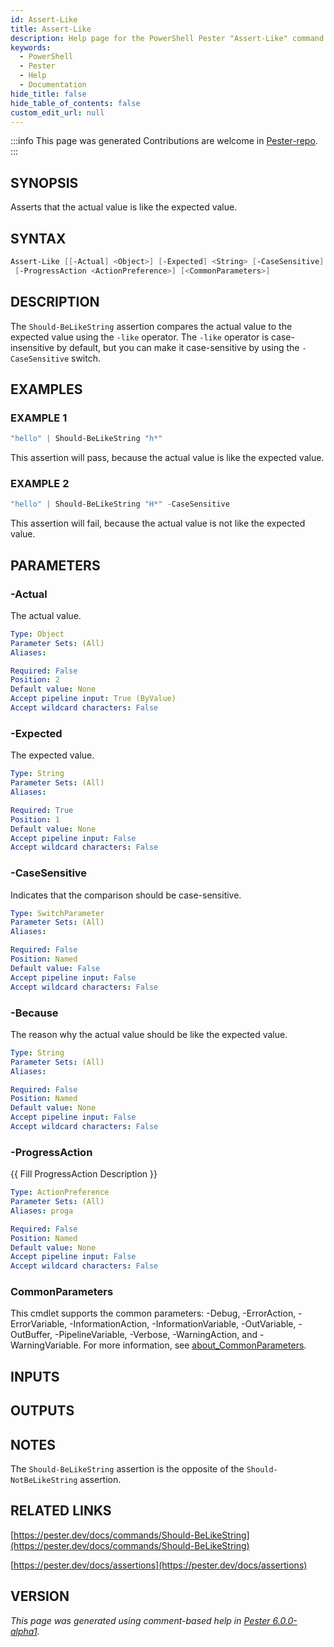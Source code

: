 ```yaml
---
id: Assert-Like
title: Assert-Like
description: Help page for the PowerShell Pester "Assert-Like" command
keywords:
  - PowerShell
  - Pester
  - Help
  - Documentation
hide_title: false
hide_table_of_contents: false
custom_edit_url: null
---
```


:::info This page was generated
Contributions are welcome in [Pester-repo](https://github.com/pester/pester).
:::

## SYNOPSIS

Asserts that the actual value is like the expected value.

## SYNTAX

```powershell
Assert-Like [[-Actual] <Object>] [-Expected] <String> [-CaseSensitive] [-Because <String>]
 [-ProgressAction <ActionPreference>] [<CommonParameters>]
```

## DESCRIPTION

The `Should-BeLikeString` assertion compares the actual value to the expected value using the `-like` operator.
The `-like` operator is case-insensitive by default, but you can make it case-sensitive by using the `-CaseSensitive` switch.

## EXAMPLES

### EXAMPLE 1

```powershell
"hello" | Should-BeLikeString "h*"
```

This assertion will pass, because the actual value is like the expected value.

### EXAMPLE 2

```powershell
"hello" | Should-BeLikeString "H*" -CaseSensitive
```

This assertion will fail, because the actual value is not like the expected value.

## PARAMETERS

### -Actual

The actual value.

```yaml
Type: Object
Parameter Sets: (All)
Aliases:

Required: False
Position: 2
Default value: None
Accept pipeline input: True (ByValue)
Accept wildcard characters: False
```

### -Expected

The expected value.

```yaml
Type: String
Parameter Sets: (All)
Aliases:

Required: True
Position: 1
Default value: None
Accept pipeline input: False
Accept wildcard characters: False
```

### -CaseSensitive

Indicates that the comparison should be case-sensitive.

```yaml
Type: SwitchParameter
Parameter Sets: (All)
Aliases:

Required: False
Position: Named
Default value: False
Accept pipeline input: False
Accept wildcard characters: False
```

### -Because

The reason why the actual value should be like the expected value.

```yaml
Type: String
Parameter Sets: (All)
Aliases:

Required: False
Position: Named
Default value: None
Accept pipeline input: False
Accept wildcard characters: False
```

### -ProgressAction

\{\{ Fill ProgressAction Description \}\}

```yaml
Type: ActionPreference
Parameter Sets: (All)
Aliases: proga

Required: False
Position: Named
Default value: None
Accept pipeline input: False
Accept wildcard characters: False
```

### CommonParameters

This cmdlet supports the common parameters: -Debug, -ErrorAction, -ErrorVariable, -InformationAction, -InformationVariable, -OutVariable, -OutBuffer, -PipelineVariable, -Verbose, -WarningAction, and -WarningVariable. For more information, see [about_CommonParameters](http://go.microsoft.com/fwlink/?LinkID=113216).

## INPUTS

## OUTPUTS

## NOTES

The `Should-BeLikeString` assertion is the opposite of the `Should-NotBeLikeString` assertion.

## RELATED LINKS

[https://pester.dev/docs/commands/Should-BeLikeString](https://pester.dev/docs/commands/Should-BeLikeString)

[https://pester.dev/docs/assertions](https://pester.dev/docs/assertions)

## VERSION

*This page was generated using comment-based help in [Pester 6.0.0-alpha1](https://github.com/pester/pester).*
